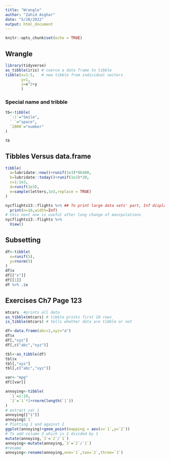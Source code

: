 ```yaml
---
title: "Wrangle"
author: "Zahid Asghar"
date: "5/20/2022"
output: html_document
---
```


```r
knitr::opts_chunk$set(echo = TRUE)
```

## Wrangle

```r
library(tidyverse)
as_tibble(iris) # coerce a data frame to tibble
tibble(x=1:5,   # new tibble from individual vectors
       y=1,
       z=x^2+y
       )
```

### Special name and tribble

```r
tb<-tibble(
  `:)`="Smile",
  ` `="space",
  `2000`="number"
)

tb
```

## Tibbles Versus data.frame

```r
tibble(
  a=lubridate::now()+runif(1e3)*86400,
  b=lubridate::today()+runif(1e3)*30,
  c=1:1e3,
  d=runif(1e3),
  e=sample(letters,1e3,replace = TRUE)
)


```

```r
nycflights13::flights %>% ## To print large data sets' part, Inf display all columns
  print(n=10,width=Inf)
# this next one is useful after long change of manipulations
nycflights13::flights %>% 
  View()
```


## Subsetting

```r
df<-tibble(
  x=runif(5),
  y=rnorm(5)
)
df$x
df[["x"]]
df[[1]]
df %>% .$x
```

## Exercises Ch7 Page 123

```r
mtcars  #prints all data
as_tibble(mtcars) # tibble prints first 10 rows
is_tibble(mtcars) # tells whether data are tibble or not
```



```r
df<-data.frame(abc=1,xyz="a")
df$x
df[,"xyz"]
df[,c("abc","xyz")]

tbl<-as_tibble(df)
tbl$x
tbl[,"xyz"]
tbl[,c("abc","xyz")]
```

```r
var<-"mpg"
df[[var]]
```

```r
annoying<-tibble(
  `1`=1:10,
  `2`=`1`*2+rnorm(length(`1`))
)
# extract var 1
annoying[["1"]]
annoying$`1`
# Plotting 1 and against 2
ggplot(annoying)+geom_point(mapping = aes(x=`1`,y=`2`))
# To add column 3 which is 2 divided by 1
mutate(annoying,`3`=`2`/`1`)
annoying<-mutate(annoying,`3`=`2`/`1`)
#rename
annoying<-rename(annoying,one=`1`,two=`2`,three=`3`)
```






